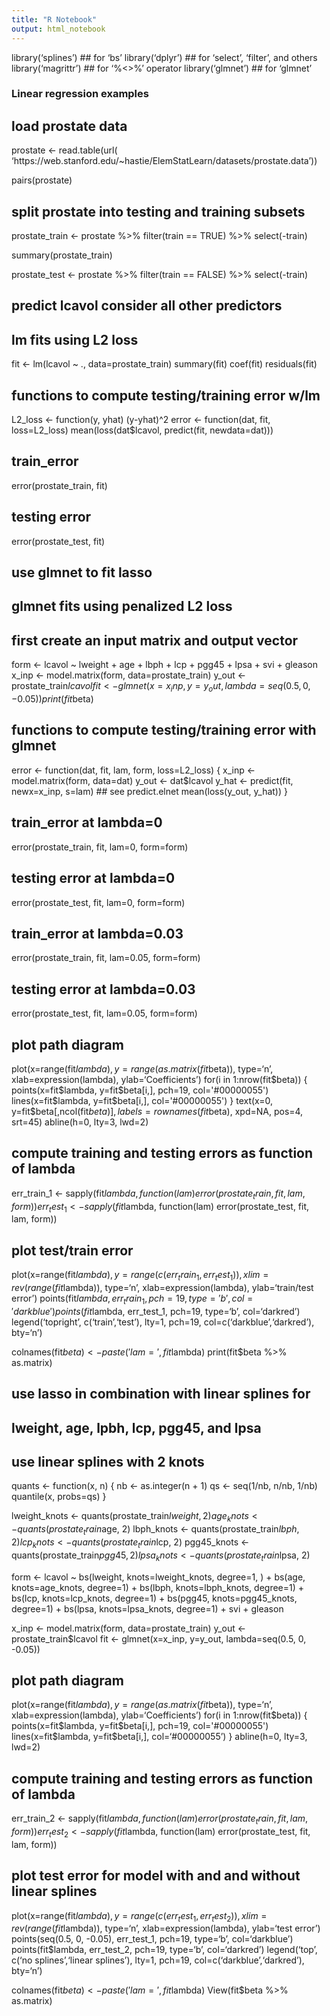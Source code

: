 ```yaml
---
title: "R Notebook"
output: html_notebook
---
```


library('splines')        ## for 'bs'
library('dplyr')          ## for 'select', 'filter', and others
library('magrittr')       ## for '%<>%' operator
library('glmnet')         ## for 'glmnet'

###  Linear regression examples ###

## load prostate data
prostate <- 
  read.table(url(
    'https://web.stanford.edu/~hastie/ElemStatLearn/datasets/prostate.data'))

pairs(prostate)

## split prostate into testing and training subsets
prostate_train <- prostate %>%
  filter(train == TRUE) %>% 
  select(-train)

summary(prostate_train)

prostate_test <- prostate %>%
  filter(train == FALSE) %>% 
  select(-train)


## predict lcavol consider all other predictors
## lm fits using L2 loss
fit <- lm(lcavol ~ ., data=prostate_train)
summary(fit)
coef(fit)
residuals(fit)

## functions to compute testing/training error w/lm
L2_loss <- function(y, yhat)
  (y-yhat)^2
error <- function(dat, fit, loss=L2_loss)
  mean(loss(dat$lcavol, predict(fit, newdata=dat)))

## train_error 
error(prostate_train, fit)

## testing error
error(prostate_test, fit)



## use glmnet to fit lasso
## glmnet fits using penalized L2 loss
## first create an input matrix and output vector
form  <- lcavol ~  lweight + age + lbph + lcp + pgg45 + lpsa + svi + gleason
x_inp <- model.matrix(form, data=prostate_train)
y_out <- prostate_train$lcavol
fit <- glmnet(x=x_inp, y=y_out, lambda=seq(0.5, 0, -0.05))
print(fit$beta)

## functions to compute testing/training error with glmnet
error <- function(dat, fit, lam, form, loss=L2_loss) {
  x_inp <- model.matrix(form, data=dat)
  y_out <- dat$lcavol
  y_hat <- predict(fit, newx=x_inp, s=lam)  ## see predict.elnet
  mean(loss(y_out, y_hat))
}

## train_error at lambda=0
error(prostate_train, fit, lam=0, form=form)

## testing error at lambda=0
error(prostate_test, fit, lam=0, form=form)

## train_error at lambda=0.03
error(prostate_train, fit, lam=0.05, form=form)

## testing error at lambda=0.03
error(prostate_test, fit, lam=0.05, form=form)

## plot path diagram
plot(x=range(fit$lambda),
     y=range(as.matrix(fit$beta)),
     type='n',
     xlab=expression(lambda),
     ylab='Coefficients')
for(i in 1:nrow(fit$beta)) {
  points(x=fit$lambda, y=fit$beta[i,], pch=19, col='#00000055')
  lines(x=fit$lambda, y=fit$beta[i,], col='#00000055')
}
text(x=0, y=fit$beta[,ncol(fit$beta)], 
     labels=rownames(fit$beta),
     xpd=NA, pos=4, srt=45)
abline(h=0, lty=3, lwd=2)

## compute training and testing errors as function of lambda
err_train_1 <- sapply(fit$lambda, function(lam) 
  error(prostate_train, fit, lam, form))
err_test_1 <- sapply(fit$lambda, function(lam) 
  error(prostate_test, fit, lam, form))

## plot test/train error
plot(x=range(fit$lambda),
     y=range(c(err_train_1, err_test_1)),
     xlim=rev(range(fit$lambda)),
     type='n',
     xlab=expression(lambda),
     ylab='train/test error')
points(fit$lambda, err_train_1, pch=19, type='b', col='darkblue')
points(fit$lambda, err_test_1, pch=19, type='b', col='darkred')
legend('topright', c('train','test'), lty=1, pch=19,
       col=c('darkblue','darkred'), bty='n')

colnames(fit$beta) <- paste('lam =', fit$lambda)
print(fit$beta %>% as.matrix)


## use lasso in combination with linear splines for 
## lweight, age, lpbh, lcp, pgg45, and lpsa
## use linear splines with 2 knots
quants <- function(x, n) {
  nb <- as.integer(n + 1)
  qs <- seq(1/nb, n/nb, 1/nb)
  quantile(x, probs=qs)
}

lweight_knots <- quants(prostate_train$lweight, 2)
age_knots     <- quants(prostate_train$age, 2)
lbph_knots    <- quants(prostate_train$lbph, 2)
lcp_knots     <- quants(prostate_train$lcp, 2)
pgg45_knots   <- quants(prostate_train$pgg45, 2)
lpsa_knots    <- quants(prostate_train$lpsa, 2)

form  <- lcavol ~     bs(lweight, knots=lweight_knots, degree=1, ) +
                      bs(age, knots=age_knots, degree=1) + 
                      bs(lbph, knots=lbph_knots, degree=1) +
                      bs(lcp, knots=lcp_knots, degree=1) +
                      bs(pgg45, knots=pgg45_knots, degree=1) +
                      bs(lpsa, knots=lpsa_knots, degree=1) +
                      svi + gleason

x_inp <- model.matrix(form, data=prostate_train)
y_out <- prostate_train$lcavol
fit <- glmnet(x=x_inp, y=y_out, lambda=seq(0.5, 0, -0.05))

## plot path diagram
plot(x=range(fit$lambda),
     y=range(as.matrix(fit$beta)),
     type='n',
     xlab=expression(lambda),
     ylab='Coefficients')
for(i in 1:nrow(fit$beta)) {
  points(x=fit$lambda, y=fit$beta[i,], pch=19, col='#00000055')
  lines(x=fit$lambda, y=fit$beta[i,], col='#00000055')
}
abline(h=0, lty=3, lwd=2)

## compute training and testing errors as function of lambda
err_train_2 <- sapply(fit$lambda, function(lam) 
  error(prostate_train, fit, lam, form))
err_test_2 <- sapply(fit$lambda, function(lam) 
  error(prostate_test, fit, lam, form))

## plot test error for model with and and without linear splines
plot(x=range(fit$lambda),
     y=range(c(err_test_1, err_test_2)),
     xlim=rev(range(fit$lambda)),
     type='n',
     xlab=expression(lambda),
     ylab='test error')
points(seq(0.5, 0, -0.05), err_test_1, pch=19, type='b', col='darkblue')
points(fit$lambda, err_test_2, pch=19, type='b', col='darkred')
legend('top', c('no splines','linear splines'), lty=1, pch=19,
       col=c('darkblue','darkred'), bty='n')

colnames(fit$beta) <- paste('lam =', fit$lambda)
View(fit$beta %>% as.matrix)

